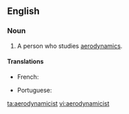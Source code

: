 ==English==

===Noun===
{{en-noun}}

# A person who studies [[aerodynamics]].

====Translations====
{{trans-top|person who studies aerodynamics}}
* French: {{t|fr|aérodynamicien|m}}
{{trans-mid}}
* Portuguese: {{t|pt|aerodinamicista|m-f}}
{{trans-bottom}}

[[ta:aerodynamicist]]
[[vi:aerodynamicist]]